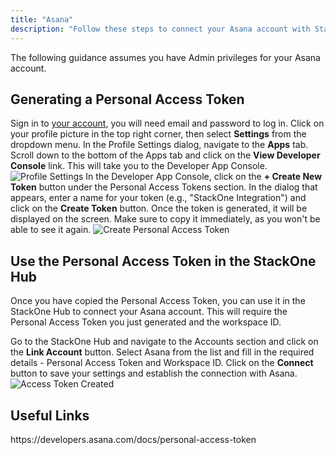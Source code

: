 ```yaml
---
title: "Asana"
description: "Follow these steps to connect your Asana account with StackOne hub, ensuring a smooth integration process."
---
```



<Warning>
  The following guidance assumes you have Admin privileges for your Asana
  account.
</Warning>

## Generating a Personal Access Token
<Steps>
  <Step title="Sign-in and open the Developer App Console">
    Sign in to <a href="https://app.asana.com/">your account</a>, you will need email and password to log in.
    Click on your profile picture in the top right corner, then select <b>Settings</b> from the dropdown menu.
    In the Profile Settings dialog, navigate to the <b>Apps</b> tab.
    Scroll down to the bottom of the Apps tab and click on the <b>View Developer Console</b> link. This will take you to the Developer App Console.
    <Frame>
    <img className='rounded-md' style={{ margin: '0 auto', border: '1px solid #efefef' }} alt="Profile Settings" src="/images/asana/image1.png" />
    </Frame>
  </Step>

  <Step title="Create a new Personal Access Token">
    In the Developer App Console, click on the <b>+ Create New Token</b> button under the Personal Access Tokens section.
    In the dialog that appears, enter a name for your token (e.g., "StackOne Integration") and click on the <b>Create Token</b> button.
    Once the token is generated, it will be displayed on the screen. Make sure to copy it immediately, as you won't be able to see it again.   
      <Frame>
        <img className='rounded-md' style={{ margin: '0 auto', border: '1px solid #efefef' }} alt="Create Personal Access Token" src="/images/asana/image2.png" />
      </Frame>
  </Step>
</Steps>

## Use the Personal Access Token in the StackOne Hub
Once you have copied the Personal Access Token, you can use it in the StackOne Hub to connect your Asana account.
This will require the Personal Access Token you just generated and the workspace ID.

<Steps>
  <Step title="Navigate to the StackOne Hub">
    Go to the StackOne Hub and navigate to the Accounts section and click on the <b>Link Account</b> button.
  </Step>

  <Step title="Save and connect">
    Select Asana from the list and fill in the required details - Personal Access Token and Workspace ID.
    Click on the <b>Connect</b> button to save your settings and establish the connection with Asana.
    <Frame>
      <img
        className="rounded-md"
        style={{ margin: "0 0", border: "1px solid #efefef" }}
        alt="Access Token Created"
        src="/images/asana/image3.png"
      />
    </Frame>
  </Step>
</Steps>

<IntegrationFooter />

## Useful Links
<Card title="Asana Guides - PAT" icon="link" href="https://developers.asana.com/docs/personal-access-token">
    https://developers.asana.com/docs/personal-access-token
</Card>
